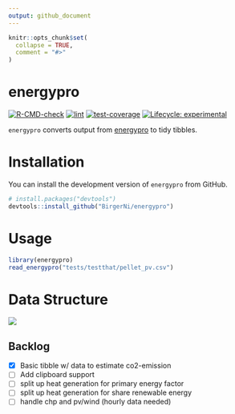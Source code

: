 ```yaml
---
output: github_document
---
```


<!-- README.md is generated from README.Rmd. Please edit that file -->

```r
knitr::opts_chunk$set(
  collapse = TRUE,
  comment = "#>"
)
```

# energypro

<!-- badges: start -->
[![R-CMD-check](https://github.com/BirgerNi/energypro/workflows/R-CMD-check/badge.svg)](https://github.com/BirgerNi/energypro/actions)
[![lint](https://github.com/BirgerNi/energypro/workflows/lint/badge.svg)](https://github.com/BirgerNi/energypro/actions)
[![test-coverage](https://codecov.io/gh/BirgerNi/energypro/branch/main/graph/badge.svg)](https://app.codecov.io/gh/BirgerNi/energypro?branch=main%29)
[![Lifecycle: experimental](https://img.shields.io/badge/lifecycle-experimental-orange.svg)](https://lifecycle.r-lib.org/articles/stages.html#experimental)
<!-- badges: end -->

`energypro` converts output from 
[energypro](https://www.emd-international.com/energypro/) to tidy tibbles.

# Installation

You can install the development version of `energypro` from GitHub.

```r
# install.packages("devtools")
devtools::install_github("BirgerNi/energypro")
```


# Usage

```r
library(energypro)
read_energypro("tests/testthat/pellet_pv.csv")
```


# Data Structure

![](man/figures/energy-flows.png)


## Backlog

* [x] Basic tibble w/ data to estimate co2-emission
* [ ] Add clipboard support
* [ ] split up heat generation for primary energy factor
* [ ] split up heat generation for share renewable energy
* [ ] handle chp and pv/wind (hourly data needed)
